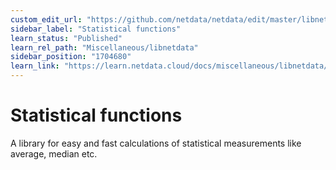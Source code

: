 ```yaml
---
custom_edit_url: "https://github.com/netdata/netdata/edit/master/libnetdata/statistical/README.md"
sidebar_label: "Statistical functions"
learn_status: "Published"
learn_rel_path: "Miscellaneous/libnetdata"
sidebar_position: "1704680"
learn_link: "https://learn.netdata.cloud/docs/miscellaneous/libnetdata/statistical-functions"
---
```



# Statistical functions

A library for easy and fast calculations of statistical measurements like average, median etc.
